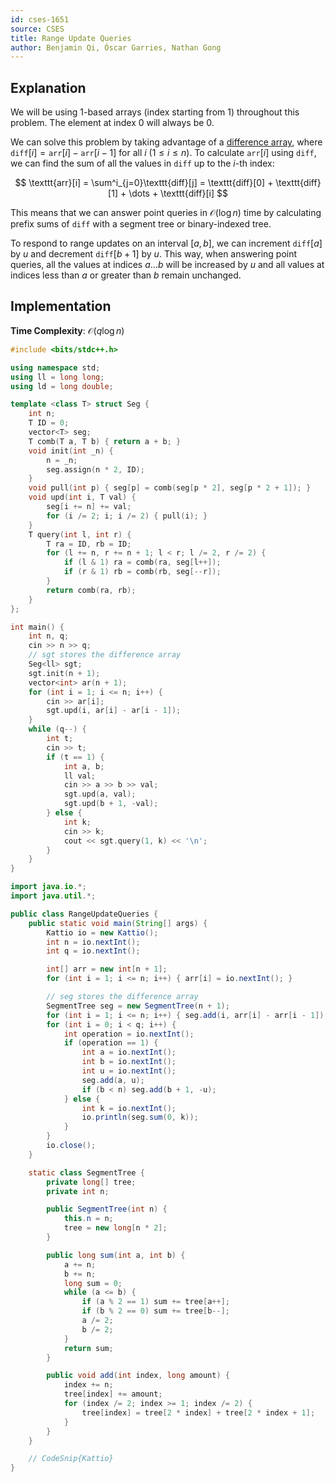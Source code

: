```yaml
---
id: cses-1651
source: CSES
title: Range Update Queries
author: Benjamin Qi, Óscar Garries, Nathan Gong
---
```


## Explanation

<Info title="Implementation Note">
We will be using 1-based arrays (index starting from 1) throughout this problem.
The element at index 0 will always be 0.
</Info>

We can solve this problem by taking advantage of a
[difference array](https://codeforces.com/blog/entry/78762), where
$\texttt{diff}[i] = \texttt{arr}[i]-\texttt{arr}[i-1]$ for all $i$
$(1 \leq i \leq n)$. To calculate $\texttt{arr}[i]$ using $\texttt{diff}$, we
can find the sum of all the values in $\texttt{diff}$ up to the $i$-th index:

$$
\texttt{arr}[i] = \sum^i_{j=0}\texttt{diff}[j] = \texttt{diff}[0] + \texttt{diff}[1] + \dots + \texttt{diff}[i]
$$

This means that we can answer point queries in $\mathcal{O}(\log n)$ time by
calculating prefix sums of $\texttt{diff}$ with a segment tree or binary-indexed
tree.

To respond to range updates on an interval $[a, b]$, we can increment
$\texttt{diff}[a]$ by $u$ and decrement $\texttt{diff}[b+1]$ by $u$. This way,
when answering point queries, all the values at indices $a \dots b$ will be
increased by $u$ and all values at indices less than $a$ or greater than $b$
remain unchanged.

## Implementation

**Time Complexity**: $\mathcal{O}(q\log n)$

<LanguageSection>

<CPPSection>

```cpp
#include <bits/stdc++.h>

using namespace std;
using ll = long long;
using ld = long double;

template <class T> struct Seg {
	int n;
	T ID = 0;
	vector<T> seg;
	T comb(T a, T b) { return a + b; }
	void init(int _n) {
		n = _n;
		seg.assign(n * 2, ID);
	}
	void pull(int p) { seg[p] = comb(seg[p * 2], seg[p * 2 + 1]); }
	void upd(int i, T val) {
		seg[i += n] += val;
		for (i /= 2; i; i /= 2) { pull(i); }
	}
	T query(int l, int r) {
		T ra = ID, rb = ID;
		for (l += n, r += n + 1; l < r; l /= 2, r /= 2) {
			if (l & 1) ra = comb(ra, seg[l++]);
			if (r & 1) rb = comb(rb, seg[--r]);
		}
		return comb(ra, rb);
	}
};

int main() {
	int n, q;
	cin >> n >> q;
	// sgt stores the difference array
	Seg<ll> sgt;
	sgt.init(n + 1);
	vector<int> ar(n + 1);
	for (int i = 1; i <= n; i++) {
		cin >> ar[i];
		sgt.upd(i, ar[i] - ar[i - 1]);
	}
	while (q--) {
		int t;
		cin >> t;
		if (t == 1) {
			int a, b;
			ll val;
			cin >> a >> b >> val;
			sgt.upd(a, val);
			sgt.upd(b + 1, -val);
		} else {
			int k;
			cin >> k;
			cout << sgt.query(1, k) << '\n';
		}
	}
}
```

</CPPSection>

<JavaSection>

```java
import java.io.*;
import java.util.*;

public class RangeUpdateQueries {
	public static void main(String[] args) {
		Kattio io = new Kattio();
		int n = io.nextInt();
		int q = io.nextInt();

		int[] arr = new int[n + 1];
		for (int i = 1; i <= n; i++) { arr[i] = io.nextInt(); }

		// seg stores the difference array
		SegmentTree seg = new SegmentTree(n + 1);
		for (int i = 1; i <= n; i++) { seg.add(i, arr[i] - arr[i - 1]); }
		for (int i = 0; i < q; i++) {
			int operation = io.nextInt();
			if (operation == 1) {
				int a = io.nextInt();
				int b = io.nextInt();
				int u = io.nextInt();
				seg.add(a, u);
				if (b < n) seg.add(b + 1, -u);
			} else {
				int k = io.nextInt();
				io.println(seg.sum(0, k));
			}
		}
		io.close();
	}

	static class SegmentTree {
		private long[] tree;
		private int n;

		public SegmentTree(int n) {
			this.n = n;
			tree = new long[n * 2];
		}

		public long sum(int a, int b) {
			a += n;
			b += n;
			long sum = 0;
			while (a <= b) {
				if (a % 2 == 1) sum += tree[a++];
				if (b % 2 == 0) sum += tree[b--];
				a /= 2;
				b /= 2;
			}
			return sum;
		}

		public void add(int index, long amount) {
			index += n;
			tree[index] += amount;
			for (index /= 2; index >= 1; index /= 2) {
				tree[index] = tree[2 * index] + tree[2 * index + 1];
			}
		}
	}

	// CodeSnip{Kattio}
}
```

</JavaSection>

</LanguageSection>
